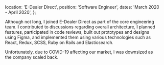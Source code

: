   location: 'E-Dealer Direct',
  position: 'Software Engineer',
  dates: 'March 2020 - April 2020',
};


Although not long, I joined E-Dealer Direct as part of the core engineering team. I contributed to discussions regarding overall architecture, I planned features, participated in code reviews, built out prototypes and designs using Figma, and implemented them using various technologies such as React, Redux, SCSS, Ruby on Rails and Elasticsearch.

Unfortunately, due to COVID-19 affecting our market, I was downsized as the company scaled back.
